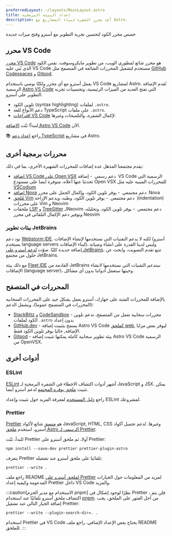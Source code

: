 ```yaml
---
preferredLayout: ~/layouts/MainLayout.astro
title: إعداد البيئة البرمجية
description: أعِد محرر الشفرة لبناء المشاريع مع Astro.
---
```




خصص محرر الكود لتحسين تجربة التطوير مع أسترو وفتح ميزات جديدة

## محرر VS Code

[محرر VS Code](https://code.visualstudio.com/) هو محرر شائع لمطوري الويب، من تطوير مايكروسوفت. نفس الكود الذي بُني عليه VS Code مستخدم لتشغيل المحررات الشائعة في المتصفح مثل [GitHub Codespaces](https://github.com/features/codespaces) و [Gitpod](https://gitpod.io/).

يعمل أسترو مع أي محرر ولكنّا نوصي باستخدام VS Code لمشاريع Astro. نُقدم الإضافة الرسمية [Astro VS Code](https://marketplace.visualstudio.com/items?itemName=astro-build.astro-vscode) التي تفتح العديد من الميزات الرئيسية، وتحسينات تجربة التطوير على أسترو.

- تلوين الكود (syntax highlighting) لملفات `.astro`.
- دعم الأنواع للغة TypeScript على ملفات `.astro`.
- [اقتراحات VS Code](https://code.visualstudio.com/docs/editor/intellisense) لإكمال الشفرة، والتلميحات وغيرها.

لنبدأ! ثبّت [الإضافة Astro VS Code](https://marketplace.visualstudio.com/items?itemName=astro-build.astro-vscode) الآن.

📚 راجع [اعداد دعم TypeScript](/ar/guides/typescript/) في مشاريع Astro.

## محررات برمجية أخرى

يقدم مجتمعنا المذهل عدة إضافات للمحررات الشهيرة الأخرى، بما في ذلك:

- [إضافة VS Code على Open VSX](https://open-vsx.org/extension/astro-build/astro-vscode) <span style="margin: 0.25em;"><Badge variant="accent">دعم رسمي</Badge></span> - إضافة VS Code الرسمية التي تحدثنا عنها أعلاه، متوفرة أيضا على مستودع Open VSX للمحررات المبنية عليه مثل [VSCodium](https://vscodium.com/)
- [إضافة Nova](https://extensions.panic.com/extensions/sciencefidelity/sciencefidelity.astro/) <span style="margin: 0.25em;"><Badge variant="neutral">دعم مجتمعي</Badge></span> - يوفر تلوين الكود، وإكمال الجمل على محرر Nova
- [مُلحق Vim](https://github.com/wuelnerdotexe/vim-astro) <span style="margin: 0.25em;"><Badge variant="neutral">دعم مجتمعي</Badge></span> - يوفر تلوين الكود، وطيه، ويدعم الإزاحة (indentation) على محررات Vim و Neovim
- ملحقات [LSP](https://github.com/neovim/nvim-lspconfig/blob/master/doc/server_configurations.md#astro) و [TreeSitter](https://github.com/virchau13/tree-sitter-astro) لـNeovim <span style="margin: 0.25em;"><Badge variant="neutral">دعم مجتمعي</Badge></span> - يوفر تلوين الكود، وتحليله، وتوفير دعم الإكمال التلقائي في محرر Neovim

### بيئات تطوير JetBrains

نود دعم [Webstorm IDE](https://www.jetbrains.com/webstorm/). لكنه لا يدعم التقنيات التي نستخدمها لإنشاء الإضافات (أسترو يستخدم language servers لبناء الإضافات)، وليس لدينا القدرة على انشاء وصيانة إضافة جديدة كليًا. صوّت [لدعم أسترو على JetBrains](https://youtrack.jetbrains.com/issue/WEB-52015/Astro-Language-Support)، تتبع تقدم التصويت، وابحث عن حلول من مجتمع JetBrains. 

مع ذلك بيئة [Fleet IDE](https://www.jetbrains.com/fleet/) القادمة من JetBrains _ستدعم_ التقنيات التي نستخدمها لانشاء الإضافات (language server)، وحينها ستعمل أدواتنا بدون أي مشاكل.

## المحررات في المتصفح

بالإضافة للمحررات المثبة على جهازك، أسترو يعمل بشكل جيد على المحررات السحابية (المحررات في المتصفح عموما)، ويشمل الدعم:

- [StackBlitz](https://stackblitz.com/) و [CodeSandbox](https://codesandbox.io/) - محررات سحابية تعمل من المتصفح، تدعم تلوين الكود لملفات `.astro` بدون اِعداد
- [GitHub.dev](https://github.dev/) - يسمح بتثبيت إضافة Astro VS Code [كملحق web](https://code.visualstudio.com/api/extension-guides/web-extensions), ليوفر بعض مزايا الإضافة, حاليا يوفر تلوين الكود فقط.
- [Gitpod](https://gitpod.io/) - بيئة تطوير سحابية كاملة يمكنها تثبيت إضافة Astro VS Code الرسمية من OpenVSX.

## أدوات أخرى

### ESLint

[ESLint](https://eslint.org/) أشهر أدوات اكتشاف الاخطاء في الشفرة البرمجية لـ JavaScript و JSX. يمكن تثبيت [ملحق يوفره المجتمع](https://github.com/ota-meshi/eslint-plugin-astro) لدعم أسترو أيضا.

راجع [دليل المستخدم](https://ota-meshi.github.io/eslint-plugin-astro/user-guide/) لمعرفة المزيد حول تثبيت وإعداد ESLint لمشروعك.

### Prettier

[Prettier](https://prettier.io/) هو [منسق](https://ar.wikipedia.org/wiki/برتي_برنت) شائع لأكواد JavaScript, HTML, CSS وغيرها. لدعم تجميل أكواد أسترو، استخدم [ملحق Astro الرسمي لـ Prettier](https://github.com/withastro/prettier-plugin-astro).

للبدأ، ثبّت Prettier أولا، ثم ملحق أسترو على Prettier:

```shell
npm install --save-dev prettier prettier-plugin-astro
```

يتعرف Prettier تلقائيا على ملحق أسترو عند تشغيله:

```shell
prettier --write .
```

راجع ملف README [لملحق أسترو على Prettier](https://github.com/withastro/prettier-plugin-astro/blob/main/README.md) لمزيد من المعلومات حول الخيارات المدعومة وكيفية إعداد Prettier داخل VS Code والمزيد.

:::caution[الاستخدام مع مدير الحزم pnpm]
نظرًا لوجود إشكال في Prettier ، فلن يتم اكتشاف ملحق أسترو تلقائيًا عند استخدام [pnpm](https://pnpm.io/). من أجل العثور على الملحق، يجب إضافة الخيار التالي عند تشغيل Prettier:

```shell
prettier --write --plugin-search-dir=. .
```

استخدام Prettier في VS Code يحتاج بعض الإعداد الإضافي. راجع ملف README للملحق.
:::
